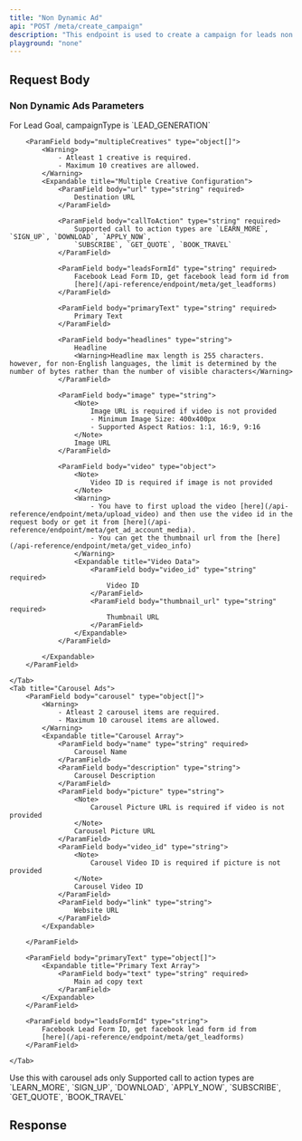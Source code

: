```yaml
---
title: "Non Dynamic Ad"
api: "POST /meta/create_campaign"
description: "This endpoint is used to create a campaign for leads non dynamic ads. Lead generation ads are ad campaigns designed to collect contact information (like name, email, phone number) directly from users on Meta platforms without needing them to leave the app."
playground: "none"
---
```



## Request Body

<CampaignParams />

<CampaignTargeting />

### Non Dynamic Ads Parameters

<ParamField body="campaignType" type="string" required>
	For Lead Goal, campaignType is `LEAD_GENERATION`
</ParamField>

<Tabs>
	<Tab title="Image/Video Ads">

    	<ParamField body="multipleCreatives" type="object[]">
    		<Warning>
    			- Atleast 1 creative is required.
    			- Maximum 10 creatives are allowed.
    		</Warning>
    		<Expandable title="Multiple Creative Configuration">
    			<ParamField body="url" type="string" required>
    				Destination URL
    			</ParamField>

    			<ParamField body="callToAction" type="string" required>
    				Supported call to action types are `LEARN_MORE`, `SIGN_UP`, `DOWNLOAD`, `APPLY_NOW`,
    				`SUBSCRIBE`, `GET_QUOTE`, `BOOK_TRAVEL`
    			</ParamField>

    			<ParamField body="leadsFormId" type="string" required>
    				Facebook Lead Form ID, get facebook lead form id from
    				[here](/api-reference/endpoint/meta/get_leadforms)
    			</ParamField>

    			<ParamField body="primaryText" type="string" required>
    				Primary Text
    			</ParamField>

    			<ParamField body="headlines" type="string">
    				Headline
    			    <Warning>Headline max length is 255 characters. however, for non-English languages, the limit is determined by the number of bytes rather than the number of visible characters</Warning>
    			</ParamField>

    			<ParamField body="image" type="string">
    				<Note>
    					Image URL is required if video is not provided
    					- Minimum Image Size: 400x400px
    					- Supported Aspect Ratios: 1:1, 16:9, 9:16
    				</Note>
    				Image URL
    			</ParamField>

    			<ParamField body="video" type="object">
    				<Note>
    					Video ID is required if image is not provided
    				</Note>
    				<Warning>
    					- You have to first upload the video [here](/api-reference/endpoint/meta/upload_video) and then use the video id in the request body or get it from [here](/api-reference/endpoint/meta/get_ad_account_media).
    					- You can get the thumbnail url from the [here](/api-reference/endpoint/meta/get_video_info)
    				</Warning>
    				<Expandable title="Video Data">
    					<ParamField body="video_id" type="string" required>
    						Video ID
    					</ParamField>
    					<ParamField body="thumbnail_url" type="string" required>
    						Thumbnail URL
    					</ParamField>
    				</Expandable>
    			</ParamField>

    		</Expandable>
    	</ParamField>

    </Tab>
    <Tab title="Carousel Ads">
    	<ParamField body="carousel" type="object[]">
    		<Warning>
    			- Atleast 2 carousel items are required.
    			- Maximum 10 carousel items are allowed.
    		</Warning>
    		<Expandable title="Carousel Array">
    			<ParamField body="name" type="string" required>
    				Carousel Name
    			</ParamField>
    			<ParamField body="description" type="string">
    				Carousel Description
    			</ParamField>
    			<ParamField body="picture" type="string">
    				<Note>
    					Carousel Picture URL is required if video is not provided
    				</Note>
    				Carousel Picture URL
    			</ParamField>
    			<ParamField body="video_id" type="string">
    				<Note>
    					Carousel Video ID is required if picture is not provided
    				</Note>
    				Carousel Video ID
    			</ParamField>
    			<ParamField body="link" type="string">
    				Website URL
    			</ParamField>
    		</Expandable>

    	</ParamField>

    	<ParamField body="primaryText" type="object[]">
    		<Expandable title="Primary Text Array">
    			<ParamField body="text" type="string" required>
    				Main ad copy text
    			</ParamField>
    		</Expandable>
    	</ParamField>

    	<ParamField body="leadsFormId" type="string">
    		Facebook Lead Form ID, get facebook lead form id from
    		[here](/api-reference/endpoint/meta/get_leadforms)
    	</ParamField>

    </Tab>

</Tabs>

<ParamField body="callToAction" type="string">
	<Note>Use this with carousel ads only</Note>
	Supported call to action types are `LEARN_MORE`, `SIGN_UP`, `DOWNLOAD`, `APPLY_NOW`,
	`SUBSCRIBE`, `GET_QUOTE`, `BOOK_TRAVEL`
</ParamField>

## Response

<CampaignResponse />
